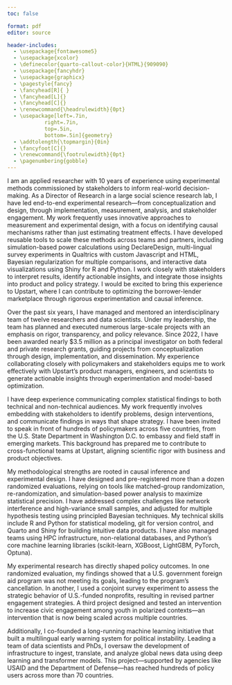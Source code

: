 ```yaml
---
toc: false

format: pdf
editor: source

header-includes:
  - \usepackage{fontawesome5}
  - \usepackage{xcolor}
  - \definecolor{quarto-callout-color}{HTML}{909090}
  - \usepackage{fancyhdr}
  - \usepackage{graphicx}
  - \pagestyle{fancy}
  - \fancyhead[R]{ }
  - \fancyhead[L]{}
  - \fancyhead[C]{}
  - \renewcommand{\headrulewidth}{0pt}
  - \usepackage[left=.7in,
            right=.7in,
            top=.5in,
            bottom=.5in]{geometry} 
  - \addtolength{\topmargin}{0in}
  - \fancyfoot[C]{}
  - \renewcommand{\footrulewidth}{0pt}
  - \pagenumbering{gobble}
---
```



\begin{flushleft}
Jeremy Springman, PhD\\
Director of Research, PDRI-DevLab\\
Research Assistant Professor, University of Pennsylvania\\
\url{jrspringman.github.io}
\end{flushleft}


I am an applied researcher with 10 years of experience using experimental methods commissioned by stakeholders to inform real-world decision-making. As a Director of Research in a large social science research lab, I have led end-to-end experimental research—from conceptualization and design, through implementation, measurement, analysis, and stakeholder engagement. My work frequently uses innovative approaches to measurement and experimental design, with a focus on identifying causal mechanisms rather than just estimating treatment effects. I have developed reusable tools to scale these methods across teams and partners, including simulation-based power calculations using DeclareDesign, multi-lingual survey experiments in Qualtrics with custom Javascript and HTML, Bayesian regularization for multiple comparisons, and interactive data visualizations using Shiny for R and Python. I work closely with stakeholders to interpret results, identify actionable insights, and integrate those insights into product and policy strategy. I would be excited to bring this experience to Upstart, where I can contribute to optimizing the borrower-lender marketplace through rigorous experimentation and causal inference.

Over the past six years, I have managed and mentored an interdisciplinary team of twelve researchers and data scientists. Under my leadership, the team has planned and executed numerous large-scale projects with an emphasis on rigor, transparency, and policy relevance. Since 2022, I have been awarded nearly $3.5 million as a principal investigator on both federal and private research grants, guiding projects from conceptualization through design, implementation, and dissemination. My experience collaborating closely with policymakers and stakeholders equips me to work effectively with Upstart’s product managers, engineers, and scientists to generate actionable insights through experimentation and model-based optimization.

I have deep experience communicating complex statistical findings to both technical and non-technical audiences. My work frequently involves embedding with stakeholders to identify problems, design interventions, and communicate findings in ways that shape strategy. I have been invited to speak in front of hundreds of policymakers across five countries, from the U.S. State Department in Washington D.C. to embassy and field staff in emerging markets. This background has prepared me to contribute to cross-functional teams at Upstart, aligning scientific rigor with business and product objectives.

My methodological strengths are rooted in causal inference and experimental design. I have designed and pre-registered more than a dozen randomized evaluations, relying on tools like matched-group randomization, re-randomization, and simulation-based power analysis to maximize statistical precision. I have addressed complex challenges like network interference and high-variance small samples, and adjusted for multiple hypothesis testing using principled Bayesian techniques. My technical skills include R and Python for statistical modeling, git for version control, and Quarto and Shiny for building intuitive data products. I have also managed teams using HPC infrastructure, non-relational databases, and Python’s core machine learning libraries (scikit-learn, XGBoost, LightGBM, PyTorch, Optuna).

My experimental research has directly shaped policy outcomes. In one randomized evaluation, my findings showed that a U.S. government foreign aid program was not meeting its goals, leading to the program’s cancellation. In another, I used a conjoint survey experiment to assess the strategic behavior of U.S.-funded nonprofits, resulting in revised partner engagement strategies. A third project designed and tested an intervention to increase civic engagement among youth in polarized contexts—an intervention that is now being scaled across multiple countries.

Additionally, I co-founded a long-running machine learning initiative that built a multilingual early warning system for political instability. Leading a team of data scientists and PhDs, I oversaw the development of infrastructure to ingest, translate, and analyze global news data using deep learning and transformer models. This project—supported by agencies like USAID and the Department of Defense—has reached hundreds of policy users across more than 70 countries.

<!-- I am drawn to Upstart’s mission to expand access to credit through AI and marketplace optimization, and I am excited about the opportunity to contribute by applying advanced experimentation, causal inference, and statistical modeling to complex business challenges. -->








